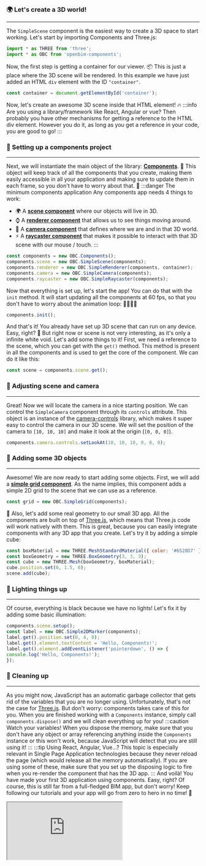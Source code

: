 ### 🌍 Let's create a 3D world!
___
The `SimpleScene` component is the easiest way to create a 3D space to start working.
Let's start by importing Components and Three.js:

```js
import * as THREE from 'three';
import * as OBC from 'openbim-components';
```
Now, the first step is getting a container for our viewer. 📦
This is just a place where the 3D scene will be rendered.
In this example we have just added an HTML `div` element with
the ID `"container"`.

```js
const container = document.getElementById('container');
```
Now, let's create an awesome 3D scene inside that HTML element! 🔥
:::info Are you using a library/framework like React, Angular or vue?
Then probably you have other mechanisms for getting a reference to the
HTML div element. However you do it, as long as you get a reference
in your code, you are good to go!
:::
### 🧰 Setting up a components project
___
Next, we will instantiate the main object of the library: **[Components](../api/classes/components.Components)**. 🤖
This object will keep track of all the components that you create, making them
easily accessible in all your application and making sure to update them
in each frame, so you don't have to worry about that. 💪
:::danger The minimum components application
Any components app needs 4 things to work:
- 🌍 A **[scene component](../api/classes/components.SimpleScene)** where our objects will live in 3D.
- ⌚ A **[renderer component](../api/classes/components.SimpleRenderer)** that allows us to see things moving around.
- 🎥 A **[camera component](../api/classes/components.SimpleCamera)** that defines where we are and in that 3D world.
- ⚡ A **[raycaster component](../api/classes/components.SimpleRaycaster)** that makes it possible to interact with
that 3D scene with our mouse / touch.
:::

```js
const components = new OBC.Components();
components.scene = new OBC.SimpleScene(components);
components.renderer = new OBC.SimpleRenderer(components, container);
components.camera = new OBC.SimpleCamera(components);
components.raycaster = new OBC.SimpleRaycaster(components);
```
Now that everything is set up, let's start the app! You can do that with the `init` method.
It will start updating all the components at 60 fps, so that you don't have to worry about the
animation loop: 🚗💨💨💨

```js
components.init();
```
And that's it! You already have set up 3D scene that can run on any device. Easy, right? 🥳 But right now or scene
is not very interesting, as it's only a infinite white void. Let's add some things to it! First, we need a reference
to the scene, which you can get with the `get()` method. This method is present in all the components and is used to
get the core of the component. We can do it like this:

```js
const scene = components.scene.get();
```
### 🎥 Adjusting scene and camera
___
Great! Now we will locate the camera in a nice starting position. We can control the `SimpleCamera` component through its
`controls` attribute. This object is an instance of the [camera-controls](https://github.com/yomotsu/camera-controls)
library, which makes it super easy to control the camera in our 3D scene. We will set the position of the camera
to `[10, 10, 10]` and make it look at the origin (`[0, 0, 0]`).

```js
components.camera.controls.setLookAt(10, 10, 10, 0, 0, 0);
```
### 🏀 Adding some 3D objects
___
Awesome! We are now ready to start adding some objects. First, we will add a
**[simple grid component](../api/classes/components.SimpleGrid)**. As the name implies, this component adds a simple
2D grid to the scene that we can use as a reference.

```js
const grid = new OBC.SimpleGrid(components);
```
🚀 Also, let's add some real geometry to our small 3D app. All the components are built on top of
[Three.js](https://threejs.org/), which means that Three.js code will work natively with them.
This is great, because you can easily integrate components with any 3D app that you create.
Let's try it by adding a simple cube:

```js
const boxMaterial = new THREE.MeshStandardMaterial({ color: '#6528D7' });
const boxGeometry = new THREE.BoxGeometry(3, 3, 3);
const cube = new THREE.Mesh(boxGeometry, boxMaterial);
cube.position.set(0, 1.5, 0);
scene.add(cube);
```
### 🔦 Lighting things up
___
Of course, everything is black because we have no lights! Let's fix it by adding some basic illumination:

```js
components.scene.setup();
const label = new OBC.Simple2DMarker(components);
label.get().position.set(0, 4, 0);
label.get().element.textContent = 'Hello, Components!';
label.get().element.addEventListener('pointerdown', () => {
console.log('Hello, Components!');
});
```
### 🧹 Cleaning up
___
As you might now, JavaScript has an automatic garbage collector that gets rid of the variables that you are no longer
using. Unfortunately, that's not the case for
[Three.js](https://threejs.org/docs/#manual/en/introduction/How-to-dispose-of-objects). But don't worry: components
takes care of this for you. When you are finished working with a `Components` instance, simply call
`components.dispose()` and we will clean everything up for you!
:::caution Watch your variables!
When you dispose the memory, make sure that you don't have any object or array referencing anything inside the
`Components` instance or this won't work, because JavaScript will detect that you are still using it!
:::
:::tip Using React, Angular, Vue...?
This topic is especially relevant in Single Page Application technologies because they never reload the page (which
would release all the memory automatically). If you are using some of these, make sure that you set up the disposing
logic to fire when you re-render the component that has the 3D app.
:::
And voilà! You have made your first 3D application using components. Easy, right? Of course, this is still far from a
full-fledged BIM app, but don't worry! Keep following our tutorials and your app will go from zero to hero in no time! 🚀


  <iframe src="https://thatopen.github.io/engine_components/src/core/SimpleScene/index.html"></iframe>

  